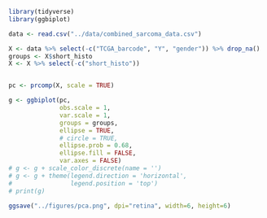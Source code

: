 

```r
library(tidyverse)
library(ggbiplot)
```


```r
data <- read.csv("../data/combined_sarcoma_data.csv")
```


```r
X <- data %>% select(-c("TCGA_barcode", "Y", "gender")) %>% drop_na()
groups <- X$short_histo
X <- X %>% select(-c("short_histo"))


pc <- prcomp(X, scale = TRUE)
```




```r

g <- ggbiplot(pc,
              obs.scale = 1,
              var.scale = 1,
              groups = groups,
              ellipse = TRUE,
              # circle = TRUE,
              ellipse.prob = 0.68,
              ellipse.fill = FALSE,
              var.axes = FALSE)
# g <- g + scale_color_discrete(name = '')
# g <- g + theme(legend.direction = 'horizontal',
#                legend.position = 'top')
# print(g)

ggsave("../figures/pca.png", dpi="retina", width=6, height=6)
```















